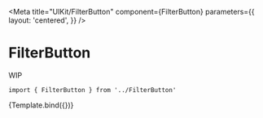 
<Meta
  title="UIKit/FilterButton"
  component={FilterButton}
  parameters={{
    layout: 'centered',
  }}
/>


# FilterButton

WIP

```
import { FilterButton } from '../FilterButton'
```

<Canvas>
    <Story
        name="FilterButton"
        args={{
            displayFilter: action("displayFilter"),
            type: "mobile",
            title: "Hide Filters"
        }}
    >
        {Template.bind({})}
    </Story>
</Canvas>
